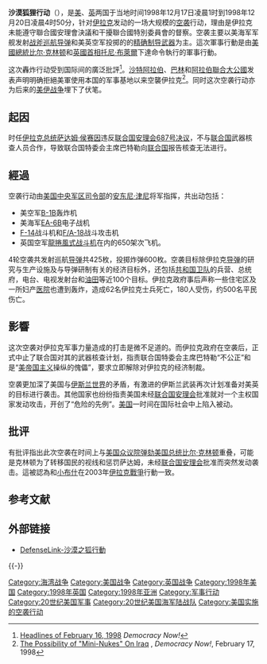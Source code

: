 {{Infobox military conflict
|conflict = 伊拉克空襲行動<br />{{small|（沙漠狐狸行动）}}
|partof=伊拉克禁飛區衝突
|image=[[File:Desert_fox_missile.jpg|border]]
|caption= 1998年12月对伊拉克的第四波攻击行动：[[美國海軍|美國海軍]][[伯克級驅逐艦|伯克級驅逐艦]]發射的一枚[[戰斧巡弋飛彈|戰斧巡弋飛彈]]。
|date=1998年12月16-19日
|place=[[波斯灣|波斯灣]]
|casus=
|result= 摧毀大量伊拉克軍事設施
|combatant1={{flagicon image|Flag of the United States (Pantone).svg}} [[美國|美國]]<br />{{flag|United Kingdom}}
|combatant2 = {{flagicon image|Flag of Iraq, 1991-2004.svg}} [[伊拉克|伊拉克]]
|commander1 = {{flagicon image|Flag of the United States (Pantone).svg}} [[安东尼·津尼|安东尼·津尼]]<br />
{{flagicon image|Flag of the United States (Pantone).svg}} [[比尔·克林顿|比尔·克林顿]]<br />
{{flagicon|United Kingdom}} [[托尼·布萊爾|托尼·布萊爾]]
|commander2 = {{flagicon image|Flag of Iraq, 1991-2004.svg}} [[萨达姆·侯赛因|萨达姆·侯赛因]]
|strength1=30,500
|strength2=不明
|casualties1=无
|casualties2=600-2,000人死亡<ref name="Death Tolls">{{cite web |url = http://users.erols.com/mwhite28/warstat7.htm#Iraq98 |title = Twentieth Century Atlas - Death Tolls |website = users.erols.com |accessdate = 27 October 2008 |archive-date = 2018-09-30 |archive-url = https://web.archive.org/web/20180930001207/http://users.erols.com/mwhite28/warstat7.htm#Iraq98 |dead-url = no }}</ref> 
}}
{{Campaignbox 伊拉克禁飛區衝突}}
{{Campaignbox 波斯灣地區戰爭}}

'''沙漠狐狸行动'''（{{lang-en|'''Operation Desert Fox'''}}），是[[美国|美]]、[[英国|英]]两国于当地时间1998年12月17日凌晨1时到1998年12月20日凌晨4时50分，针对[[伊拉克|伊拉克]]发动的一场大规模的[[空袭|空袭]]行动，理由是伊拉克未能遵守聯合國安理會決議和干擾聯合國特別委員會的督察。空袭主要以美海军军舰发射[[战斧巡航导弹|战斧巡航导弹]]和美英空军投掷的的[[精确制导武器|精确制导武器]]为主。這次軍事行動是由[[美國總統|美國總統]][[比尔·克林顿|比尔·克林顿]]和[[英國首相|英國首相]][[托尼·布萊爾|托尼·布萊爾]]下達命令執行的軍事行動。

这次轟炸行动受到国际间的廣泛批評<ref>[http://www.democracynow.org/shows/1998/2/16 Headlines of February 16, 1998] {{Wayback|url=http://www.democracynow.org/shows/1998/2/16 |date=20150516030003 }} ''Democracy Now!''</ref>。[[沙特阿拉伯|沙特阿拉伯]]、[[巴林|巴林]]和[[阿拉伯聯合大公國|阿拉伯聯合大公國]]发表声明明确拒絕美軍使用本国的军事基地以来空襲伊拉克<ref name="nulear_clinton">[http://www.democracynow.org/shows/1998/2/17 The Possibility of "Mini-Nukes" On Iraq] {{Wayback|url=http://www.democracynow.org/shows/1998/2/17 |date=20150516025951 }}, ''Democracy Now!'', February 17, 1998</ref>。同时这次空袭行动亦为后来的[[美伊战争|美伊战争]]埋下了伏笔。

== 起因 ==
时任[[伊拉克总统|伊拉克总统]][[萨达姆·侯赛因|萨达姆·侯赛因]]违反[[联合国安理会687号决议|联合国安理会687号决议]]，不与[[联合国|联合国]]武器核查人员合作，导致联合国特委会主席巴特勒向[[联合国|联合国]]报告核查无法进行。

== 經過 ==
空袭行动由[[美国中央军区司令部|美国中央军区司令部]]的[[安东尼·津尼|安东尼·津尼]]将军指挥，共出动包括：

* 美空军[[B-1槍騎兵戰略轟炸機|B-1B]]轰炸机
* 美海军[[EA-6B|EA-6B]]电子战机
* [[F-14|F-14]]战斗机和[[F/A-18黃蜂式戰鬥攻擊機|F/A-18]]战斗攻击机
* 英国空军[[龍捲風战斗机|龍捲風式战斗机]]在内的650架次飞机。

4轮空袭共发射巡航[[导弹|导弹]]共425枚，投掷炸弹600枚。空袭目标除伊拉克[[导弹|导弹]]的研究与生产设施及与导弹研制有关的经济目标外，还包括[[共和国卫队|共和国卫队]]的兵营、总统府，电台、电视发射台和[[油田|油田]]等近100个目标。伊拉克政府事后声称一些住宅区及一所妇产[[医院|医院]]也遭到轰炸，造成62名伊拉克士兵死亡，180人受伤，约500名平民伤亡。

== 影響 ==
这次空袭对伊拉克军事力量造成的打击是微不足道的。而伊拉克政府在空袭后，正式中止了联合国对其的武器核查计划，指责联合国特委会主席巴特勒“不公正”和是“[[美帝国主义|美帝国主义]]操纵的傀儡”，要求立即解除对伊拉克的经济制裁。

空袭更加深了美国与[[伊斯兰世界|伊斯兰世界]]的矛盾，有激进的伊斯兰武装再次计划准备对美英的目标进行袭击。其他国家也纷纷指责美国未经[[联合国安理会|联合国安理会]]批准就对一个主权国家发动攻击，开创了“危险的先例”。[[美国|美国]]一时间在国际社会中上陷入被动。

== 批评 ==
有批评指出此次空袭在时间上与[[美国众议院|美国众议院]][[弹劾|弹劾]][[美国总统|美国总统]][[比尔·克林顿|比尔·克林顿]]重叠，可能是克林顿为了转移国民的视线和惩罚萨达姆，未经[[联合国安理会|联合国安理会]]批准而突然发动袭击。這被認為和[[小布什|小布什]]在2003年[[伊拉克戰爭|伊拉克戰爭]]行動一致。

== 参考文献 ==
{{Reflist|30em}}

== 外部链接 ==
* [http://www.defenselink.mil/specials/desert_fox/ DefenseLink-沙漠之狐行動] {{Wayback|url=http://www.defenselink.mil/specials/desert_fox/ |date=20070929125754 }}

{{-}}
{{American conflicts}}

[[Category:海湾战争|Category:海湾战争]]
[[Category:美国战争|Category:美国战争]]
[[Category:英国战争|Category:英国战争]]
[[Category:1998年美国|Category:1998年美国]]
[[Category:1998年英国|Category:1998年英国]]
[[Category:1998年亚洲|Category:1998年亚洲]]
[[Category:军事行动|Category:军事行动]]
[[Category:20世纪美国军事|Category:20世纪美国军事]]
[[Category:20世纪美国海军陆战队|Category:20世纪美国海军陆战队]]
[[Category:美国实施的空袭行动|Category:美国实施的空袭行动]]
